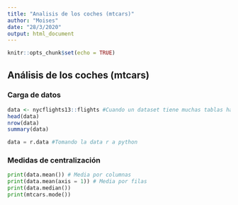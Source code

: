 ```yaml
---
title: "Analisis de los coches (mtcars)"
author: "Moises"
date: "28/3/2020"
output: html_document
---
```


```r
knitr::opts_chunk$set(echo = TRUE)
```

## Análisis de los coches (mtcars)

### Carga de datos
```r
data <- nycflights13::flights #Cuando un dataset tiene muchas tablas haciendo esto puedes indicar cual tabla deseas tomar
head(data)
nrow(data)
summary(data)
```

```python
data = r.data #Tomando la data r a python

```


### Medidas de centralización
```python
print(data.mean()) # Media por columnas
print(data.mean(axis = 1)) # Media por filas
print(data.median())
print(mtcars.mode())
```
